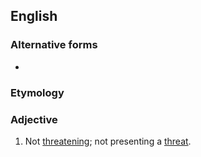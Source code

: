 {{also|non-threatening}}
==English==

===Alternative forms===
* {{l|en|non-threatening}}

===Etymology===
{{prefix|en|non|threatening}}

===Adjective===
{{en-adj}}
{{PIE root|en|trewd}}
# Not [[threatening]]; not presenting a [[threat]].